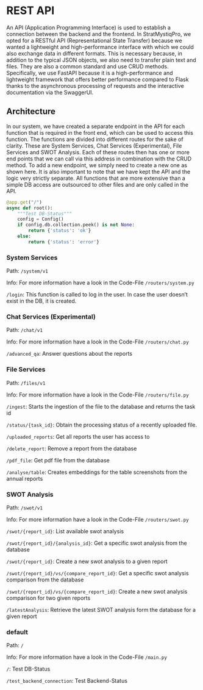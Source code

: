 # REST API
An API (Application Programming Interface) is used to establish a connection between the backend and the frontend.
In StratMystiqPro, we opted for a RESTful API (Representational State Transfer) because we wanted a lightweight and high-performance interface with which we could also exchange data in different formats.
This is necessary because, in addition to the typical JSON objects, we also need to transfer plain text and files. They are also a common standard and use CRUD methods.
Specifically, we use FastAPI because it is a high-performance and lightweight framework that offers better performance compared to Flask thanks to the asynchronous processing of requests and
the interactive documentation via the SwaggerUI.

## Architecture
In our system, we have created a separate endpoint in the API for each function that is required in the front end, which can be used to access this function.
The functions are divided into different routes for the sake of clarity. These are System Services, Chat Services (Experimental), File Services and SWOT Analysis.
Each of these routes then has one or more end points that we can call via this address in combination with the CRUD method.
To add a new endpoint, we simply need to create a new one as shown here. It is also important to note that we have kept the API and the logic very strictly separate.
All functions that are more extensive than a simple DB access are outsourced to other files and are only called in the API.

```python
@app.get("/")
async def root():
    """Test DB-Status"""
    config = Config()
    if config.db.collection.peek() is not None:
        return {'status': 'ok'}
    else:
        return {'status': 'error'}
```

### System Services
Path: ```/system/v1```

Info: For more information have a look in the Code-File ```/routers/system.py```

```/login```: This function is called to log in the user. In case the user doesn't exist in the DB, it is created.

### Chat Services (Experimental)
Path: ```/chat/v1```

Info: For more information have a look in the Code-File ```/routers/chat.py```

```/advanced_qa```: Answer questions about the reports

### File Services
Path: ```/files/v1```

Info: For more information have a look in the Code-File ```/routers/file.py```

```/ingest```: Starts the ingestion of the file to the database and returns the task id

```/status/{task_id}```: Obtain the processing status of a recently uploaded file.

```/uploaded_reports```: Get all reports the user has access to

```/delete_report```: Remove a report from the database

```/pdf_file```: Get pdf file from the database

```/analyse/table```: Creates embeddings for the table screenshots from the annual reports

### SWOT Analysis
Path: ```/swot/v1```

Info: For more information have a look in the Code-File ```/routers/swot.py```

```/swot/{report_id}```: List available swot analysis

```/swot/{report_id}/{analysis_id}```: Get a specific swot analysis from the database

```/swot/{report_id}```: Create a new swot analysis to a given report

```/swot/{report_id}/vs/{compare_report_id}```: Get a specific swot analysis comparison from the database

```/swot/{report_id}/vs/{compare_report_id}```: Create a new swot analysis comparison for two given reports

```/latestAnalysis```: Retrieve the latest SWOT analysis form the database for a given report

### default
Path: ```/```

Info: For more information have a look in the Code-File ```/main.py```

```/```: Test DB-Status

```/test_backend_connection```: Test Backend-Status